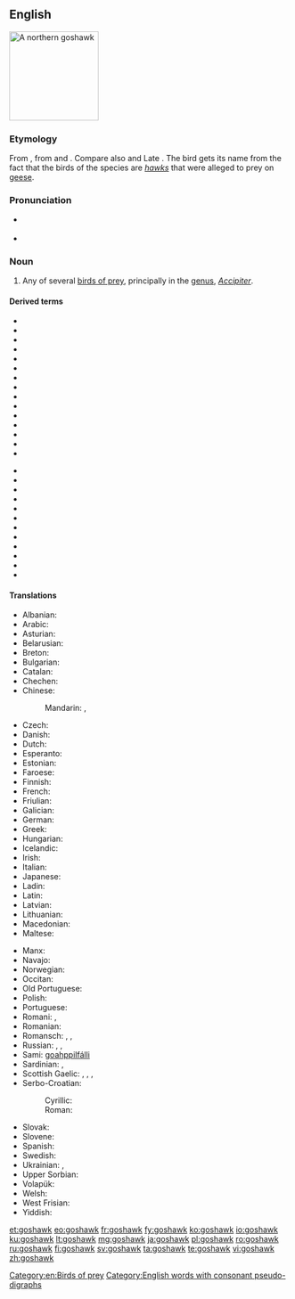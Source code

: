 ==English==
[[Image:Northern_Goshawk_ad_M2.jpg|thumb|right|160px|A northern goshawk]]
{{wikipedia}}

===Etymology===
{{PIE root|en|keh₂p}}
From {{inh|en|ang|gōshafoc||goose hawk}}, from {{m|ang|gōs||goose}} and {{m|ang|hafoc||hawk}}. Compare also {{cog|non|gáshaukr}} and Late {{cog|enm|gosling}}. The bird gets its name from the fact that the birds of the species are ''[[hawk]]s'' that were alleged to prey on [[geese]].

===Pronunciation===
* {{a|UK}} {{IPA|/ˈɡɒs.hɔːk/|lang=en}}
* {{a|CA}} {{IPA|/ˈɡɑs.hɑk/|lang=en}}

===Noun===
{{en-noun}}

# Any of several [[bird of prey|birds of prey]], principally in the [[genus]], ''[[Accipiter]]''.

====Derived terms====
{{rel-top|terms derived from ''goshawk''}}
* {{vern|African goshawk}}
* {{vern|black goshawk}}
* {{vern|black-mantled goshawk}}
* {{vern|brown goshawk}}
* {{vern|chestnut-shouldered goshawk}}
* {{vern|Chinese goshawk}}
* {{vern|crested goshawk}}
* {{vern|dark chanting goshawk}}
* {{vern|eastern chanting goshawk}}
* {{vern|Fiji goshawk}}
* {{vern|Frances' goshawk}}
* {{vern|Gabar goshawk}}
* {{vern|grey-bellied goshawk}}
* {{vern|grey goshawk}}
* {{vern|grey-headed goshawk}}
{{rel-mid}}
* {{vern|Henst's goshawk}}
* {{vern|Meyer's goshawk}}
* {{vern|Moluccan goshawk}}
* {{vern|New Britain goshawk}}
* {{vern|northern goshawk}}
* {{vern|pale chanting goshawk}}
* {{vern|pied goshawk}}
* {{vern|red-chested goshawk}}
* {{vern|red goshawk}}
* {{vern|spot-tailed goshawk}}
* {{vern|Sulawesi goshawk}}
* {{vern|white-bellied goshawk}}
{{rel-bottom}}

====Translations====
{{trans-top|bird of prey}}
* Albanian: {{t|sq|gjeraqina}}
* Arabic: {{t-needed|ar}}
* Asturian: {{t|ast|ferre|m}}
* Belarusian: {{t|be|цецяру́к|m}}
* Breton: {{t|br|gwazsparfell}}
* Bulgarian: {{t|bg|я́стреб кокошкар|m}}
* Catalan: {{t|ca|astor|m}}
* Chechen: {{t|ce|куьйра}}
* Chinese:
*: Mandarin: {{t+|cmn|蒼鷹|sc=Hani}}, {{t+|cmn|苍鹰|tr=cāngyīng|sc=Hani}}
* Czech: {{t|cs|jestřáb}}
* Danish: {{t+|da|duehøg}}
* Dutch: {{t+|nl|havik|m}}
* Esperanto: {{t+|eo|akcipitro}}
* Estonian: {{t|et|kanakull}}
* Faroese: {{t|fo|høsnaheykur}}
* Finnish: {{t+|fi|kanahaukka}}
* French: {{t+|fr|autour|m}}
* Friulian: {{t|fur|cagnŕs}}
* Galician: {{t+|gl|azor|m}}
* German: {{t+|de|Habicht|m}}
* Greek: {{t|el|διπλοσάινο}}
* Hungarian: {{t+|hu|héja}}
* Icelandic: {{t|is|gáshaukur}}
* Irish: {{t|ga|spioróg mhór|f}}
* Italian: {{t+|it|astore|m}}
* Japanese: {{t|ja|オオタカ|tr=ōtaka|sc=Jpan}}
* Ladin: {{t|lld|sparvel gran}}
* Latin: {{t|la|Accipiter gentilis}}
* Latvian: {{t|lv|vistu vanags}}
* Lithuanian: {{t+|lt|vištvanagis}}
* Macedonian: {{t|mk|jастреб кокошкар|tr=jastreb kokoškar}}
* Maltese: {{t|mt|sparvier tal-ħamiem}}
{{trans-mid}}
* Manx: {{t|gv|shawk ny sperriu|m}}
* Navajo: {{t|nv|giníłbáhí}}
* Norwegian: {{t|no|hønsehauk}}
* Occitan: {{t+|oc|astor}}
* Old Portuguese: {{t|roa-opt|açor}}
* Polish: {{t+|pl|jastrząb|m}}
* Portuguese: {{t+|pt|açor|m}}
* Romani: {{t|rom|hulyo|m}}, {{t|rom|hulyaika|f}}
* Romanian: {{t+|ro|uliu|m}}
* Romansch: {{t|rm|sprer}}, {{t|rm|sprer gond}}, {{t|rm|sprer da giaglinas}}
* Russian: {{t+|ru|тетеревя́тник|m}}, {{t+|ru|я́стреб-тетеревя́тник|m}}, {{t|ru|большо́й я́стреб|m}}
* Sami: [[goahppilfálli]]
* Sardinian: {{t|sc|stori columbinu}}, {{t|sc|istore lepperajolu}}
* Scottish Gaelic: {{t|gd|glas-sheabhag|f}}, {{t|gd|seabhag-riabhach|f}}, {{t|gd|seabhag-mhór|f}}, {{t|gd|gos-sheabhag|f}}
* Serbo-Croatian:
*: Cyrillic: {{t|sh|jастреб кокошар}}
*: Roman: {{t+|sh|jastreb kokošar}}
* Slovak: {{t|sk|jastrab lesný}}
* Slovene: {{t|sl|kragulj}}
* Spanish: {{t+|es|azor|m}}
* Swedish: {{t+|sv|duvhök|c}}
* Ukrainian: {{t|uk|я́струб вели́кий|m}}, {{t|uk|тетерев’я́тник|m}}
* Upper Sorbian: {{t|hsb|jatřob}}
* Volapük: {{t|vo|gokahauk}}
* Welsh: {{t|cy|gwalch marth|m}}
* West Frisian: {{t|fy|hauk}}
* Yiddish: {{t-needed|yi}}
{{trans-bottom}}

[[Category:en:Birds of prey]]
[[Category:English words with consonant pseudo-digraphs]]

[[et:goshawk]]
[[eo:goshawk]]
[[fr:goshawk]]
[[fy:goshawk]]
[[ko:goshawk]]
[[io:goshawk]]
[[ku:goshawk]]
[[lt:goshawk]]
[[mg:goshawk]]
[[ja:goshawk]]
[[pl:goshawk]]
[[ro:goshawk]]
[[ru:goshawk]]
[[fi:goshawk]]
[[sv:goshawk]]
[[ta:goshawk]]
[[te:goshawk]]
[[vi:goshawk]]
[[zh:goshawk]]
